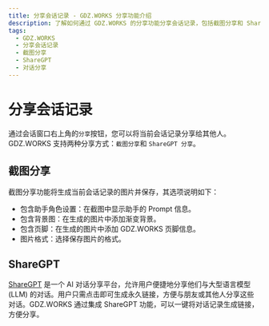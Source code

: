 ```yaml
---
title: 分享会话记录 - GDZ.WORKS 分享功能介绍
description: 了解如何通过 GDZ.WORKS 的分享功能分享会话记录，包括截图分享和 ShareGPT 分享方式。通过分享功能，轻松与他人分享您的对话。
tags:
  - GDZ.WORKS
  - 分享会话记录
  - 截图分享
  - ShareGPT
  - 对话分享
---
```


# 分享会话记录

通过会话窗口右上角的`分享`按钮，您可以将当前会话记录分享给其他人。GDZ.WORKS 支持两种分享方式：`截图分享`和 `ShareGPT 分享`。

## 截图分享

截图分享功能将生成当前会话记录的图片并保存，其选项说明如下：

- 包含助手角色设置：在截图中显示助手的 Prompt 信息。
- 包含背景图：在生成的图片中添加渐变背景。
- 包含页脚：在生成的图片中添加 GDZ.WORKS 页脚信息。
- 图片格式：选择保存图片的格式。

## ShareGPT

[ShareGPT](https://sharegpt.com/) 是一个 AI 对话分享平台，允许用户便捷地分享他们与大型语言模型 (LLM) 的对话。用户只需点击即可生成永久链接，方便与朋友或其他人分享这些对话。GDZ.WORKS 通过集成 ShareGPT 功能，可以一键将对话记录生成链接，方便分享。
